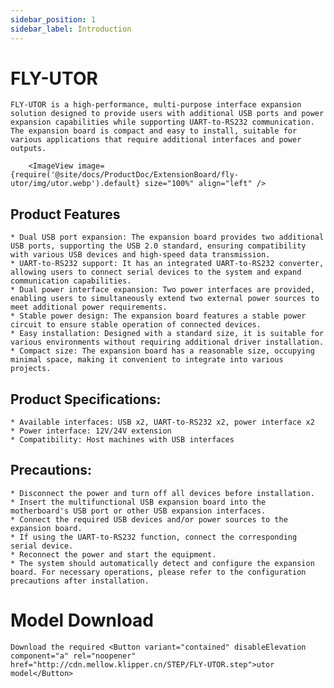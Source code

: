 ```yaml
---
sidebar_position: 1
sidebar_label: Introduction
---
```




# FLY-UTOR

    FLY-UTOR is a high-performance, multi-purpose interface expansion solution designed to provide users with additional USB ports and power expansion capabilities while supporting UART-to-RS232 communication. The expansion board is compact and easy to install, suitable for various applications that require additional interfaces and power outputs.

        <ImageView image={require('@site/docs/ProductDoc/ExtensionBoard/fly-utor/img/utor.webp').default} size="100%" align="left" />


## Product Features

    * Dual USB port expansion: The expansion board provides two additional USB ports, supporting the USB 2.0 standard, ensuring compatibility with various USB devices and high-speed data transmission.
    * UART-to-RS232 support: It has an integrated UART-to-RS232 converter, allowing users to connect serial devices to the system and expand communication capabilities.
    * Dual power interface expansion: Two power interfaces are provided, enabling users to simultaneously extend two external power sources to meet additional power requirements.
    * Stable power design: The expansion board features a stable power circuit to ensure stable operation of connected devices.
    * Easy installation: Designed with a standard size, it is suitable for various environments without requiring additional driver installation.
    * Compact size: The expansion board has a reasonable size, occupying minimal space, making it convenient to integrate into various projects.

## Product Specifications:

    * Available interfaces: USB x2, UART-to-RS232 x2, power interface x2
    * Power interface: 12V/24V extension
    * Compatibility: Host machines with USB interfaces

## Precautions:

    * Disconnect the power and turn off all devices before installation.
    * Insert the multifunctional USB expansion board into the motherboard's USB port or other USB expansion interfaces.
    * Connect the required USB devices and/or power sources to the expansion board.
    * If using the UART-to-RS232 function, connect the corresponding serial device.
    * Reconnect the power and start the equipment.
    * The system should automatically detect and configure the expansion board. For necessary operations, please refer to the configuration precautions after installation.

# Model Download
    Download the required <Button variant="contained" disableElevation component="a" rel="noopener" href="http://cdn.mellow.klipper.cn/STEP/FLY-UTOR.step">utor model</Button>
